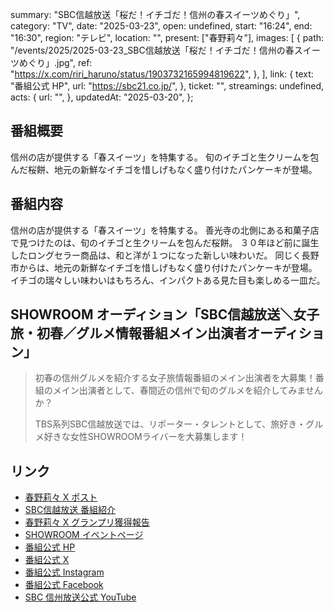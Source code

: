   summary: "SBC信越放送「桜だ！イチゴだ！信州の春スイーツめぐり」",
  category: "TV",
  date: "2025-03-23",
  open: undefined,
  start: "16:24",
  end: "16:30",
  region: "テレビ",
  location: "",
  present: ["春野莉々"],
  images: [
    {
      path: "/events/2025/2025-03-23_SBC信越放送「桜だ！イチゴだ！信州の春スイーツめぐり」.jpg",
      ref: "https://x.com/riri_haruno/status/1903732165994819622",
    },
  ],
  link: {
    text: "番組公式 HP",
    url: "https://sbc21.co.jp/",
  },
  ticket: "",
  streamings: undefined,
  acts: {
    url: "",
  },
  updatedAt: "2025-03-20",
};

## 番組概要

信州の店が提供する「春スイーツ」を特集する。
旬のイチゴと生クリームを包んだ桜餅、地元の新鮮なイチゴを惜しげもなく盛り付けたパンケーキが登場。

## 番組内容

信州の店が提供する「春スイーツ」を特集する。
善光寺の北側にある和菓子店で見つけたのは、旬のイチゴと生クリームを包んだ桜餅。
３０年ほど前に誕生したロングセラー商品は、和と洋が１つになった新しい味わいだ。
同じく長野市からは、地元の新鮮なイチゴを惜しげもなく盛り付けたパンケーキが登場。
イチゴの瑞々しい味わいはもちろん、インパクトある見た目も楽しめる一皿だ。

## SHOWROOM オーディション「SBC信越放送＼女子旅・初春／グルメ情報番組メイン出演者オーディション」

> 初春の信州グルメを紹介する女子旅情報番組のメイン出演者を大募集！番組のメイン出演者として、春間近の信州で旬のグルメを紹介してみませんか？
>
> TBS系列SBC信越放送では、リポーター・タレントとして、旅好き・グルメ好きな女性SHOWROOMライバーを大募集します！

## リンク

- [春野莉々 X ポスト](https://x.com/riri_haruno/status/1903732165994819622)
- [SBC信越放送 番組紹介](https://sbc21.co.jp/tv/schedule.php?p=918686&s=0x7820&e=607&ed=20250316)
- [春野莉々 X グランプリ獲得報告](https://x.com/riri_haruno/status/1897645104242020368)
- [SHOWROOM イベントページ](https://www.showroom-live.com/event/sbcspring1)
- [番組公式 HP](https://sbc21.co.jp/)
- [番組公式 X](https://x.com/sbctv6ch)
- [番組公式 Instagram](https://www.instagram.com/sbctv6ch/)
- [番組公式 Facebook](https://ja-jp.facebook.com/SBC6ch/)
- [SBC 信州放送公式 YouTube](https://www.youtube.com/user/6sbc)
